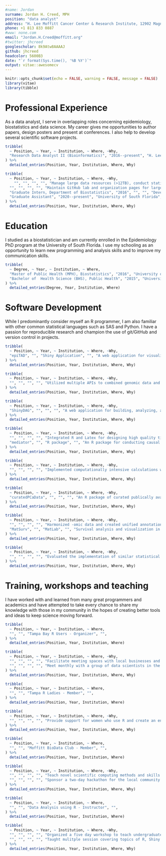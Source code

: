 ```yaml
---
#name: Jordan  
surname: Jordan H. Creed, MPH
position: "data analyst"
address: "H. Lee Moffitt Cancer Center & Research Institute, 12902 Magnolia Drive, Tampa, FL 33612"
phone: +1 813 833 0887
#www: none.com
email: "Jordan.H.Creed@moffitt.org"
#twitter: jhcreed
googlescholar: 8k9Atw8AAAAJ
github: jhcreed
headcolor: 5600B3
date: "`r format(Sys.time(), '%B %Y')`"
output: vitae::awesomecv
---
```



```r
knitr::opts_chunk$set(echo = FALSE, warning = FALSE, message = FALSE)
library(vitae)
library(tibble)
```

# Professional Experience

\emph{Summary:} As a data analyst, I serve in overlapping roles concerning epidemiology, biostatistics and data science. My career gives me opportunities to author papers, design posters and present at conferences. I also help to develop several scientific software projects. 

```r
tribble(
  ~ Position, ~ Year, ~ Institution, ~ Where, ~Why,
  "Research Data Analyst II (Bioinformatics)", "2016--present", "H. Lee Moffitt Cancer Center & Research Institute", "Tampa, FL", "Improve reproducible research in the scientific community by developing R packages and web applications utilizing modern epidemiological and statistical methods"
) %>% 
  detailed_entries(Position, Year, Institution, Where, Why)
```

\vspace{-1.1cm}
```r
tribble(
  ~ Position, ~ Year, ~ Institution, ~ Where, ~Why,
    "", "", "", "", "Manage large data resources (>12TB), conduct statistical analyses in R, SAS and Python, and author and assist with manuscript creation",
  "", "", "", "", "Maintain GitHub lab and organization pages for large multi-institutional teams and projects for version control, bug/feature tracking and organizing project workflow",
  "Graduate Intern, Department of Biostatistics", "2016", "", "", "Developed a Shiny application that enable basic scientists and non-programmers to rapidly visualize and analyze Nanostring nCounter data",
  "Graduate Assistant", "2020--present", "University of South Florida", "Tampa, FL", "Design and develop a mobile phone application using React Native to help adolescents manage asthma and monitor symptoms"
) %>% 
  detailed_entries(Position, Year, Institution, Where, Why)
```

# Education

\emph{Summary:} I studied as a biostatistician and am currently enrolled in the Epidemiology PhD program at the University of South Florida. I use my schooling as an opportunity to learn new programming and analysis skills and to improve my communication skills. 

```r
tribble(
  ~ Degree, ~ Year, ~ Institution, ~ Where,
  "Master of Public Health (MPH), Biostatistics", "2016", "University of Florida", "Gainesville, FL",
  "Bachelor of  Health Science (BHS), Public Health", "2015", "University of Florida", "Gainesville, FL"
) %>% 
  detailed_entries(Degree, Year, Institution, Where)
```

# Software Development

\emph{Summary:} While I predominantly consider myself an R programmer, I am also familiar with other common statistical languages such as SAS and Python. I have a passion for reproducible research and  champion the use of git/GitHub and version control in projects. 

```r
tribble(
  ~ Position, ~ Year, ~ Institution, ~ Where, ~Why,
  "epiTAD", "", "Shiny Application", "", "A web application for visualizing high throughput chromosome conformation capture data in the context of genetic epidemiology,"
) %>% 
  detailed_entries(Position, Year, Institution, Where, Why)
```

\vspace{-1.1cm}
```r
tribble(
  ~ Position, ~ Year, ~ Institution, ~ Where, ~Why,
  "", "", "", "", "Utilized multiple APIs to combined genomic data and annotations for a region and provide comprehensive visualization of potential interactions between indivdual elements"
) %>% 
  detailed_entries(Position, Year, Institution, Where, Why)
```

\vspace{-0.5cm}
```r
tribble(
  ~ Position, ~ Year, ~ Institution, ~ Where, ~Why,
  "ShinyDAG", "", "", "", "A web application for building, analyzing, and visualizing directed acyclic graphs (DAGs)"
) %>%
  detailed_entries(Position, Year, Institution, Where, Why)
```

\vspace{-1.1cm}
```r
tribble(
  ~ Position, ~ Year, ~ Institution, ~ Where, ~Why,
  "", "", "", "", "Integrated R and Latex for designing high quality time-ordered diagrams and implemented a graphical user interface for easy point-and-click creation",
  "mediator", "", "R package", "", "An R package for conducting causal mediation analyses in a tidyverse-compatible framework"
) %>% 
  detailed_entries(Position, Year, Institution, Where, Why)
```

\vspace{-1.1cm}
```r
tribble(
  ~ Position, ~ Year, ~ Institution, ~ Where, ~Why,
  "", "", "", "", "Implemented computationally intensive calculations while maximizing efficiency"
) %>% 
  detailed_entries(Position, Year, Institution, Where, Why)
```

\vspace{-0.5cm}
```r
tribble(
  ~ Position, ~ Year, ~ Institution, ~ Where, ~Why,
  "curatedPCaData", "", "", "", "An R package of curated publically available Prostate Cancer datasets"
) %>% 
  detailed_entries(Position, Year, Institution, Where, Why)
```

\vspace{-1.1cm}
```r
tribble(
  ~ Position, ~ Year, ~ Institution, ~ Where, ~Why,
  "", "", "", "", "Harmonized -omic data and created unified annotations from various databases into an open-source centralized data repository",
  "MatSurv", "", "MatLab", "", "Survival analysis and visualization in MatLab",
) %>% 
  detailed_entries(Position, Year, Institution, Where, Why)
```

\vspace{-1.1cm}
```r
tribble(
  ~ Position, ~ Year, ~ Institution, ~ Where, ~Why,
  "", "", "", "", "Evaluated the implementation of similar statistical methods across SAS, R and MATLAB"
) %>% 
  detailed_entries(Position, Year, Institution, Where, Why)
```

# Training, workshops and teaching 

\emph{Summary:} I have worked with and learned from many great programmers and academics and have attempted to take every chance to share my knowledge with those in my community in the hopes of creating better tools and ideas to keep science moving forward. 

```r
tribble(
  ~ Position, ~ Year, ~ Institution, ~ Where, 
  "", "", "Tampa Bay R Users - Organizer", "", 
) %>% 
  detailed_entries(Position, Year, Institution, Where)
```

\vspace{-1.9cm}
```r
tribble(
  ~ Position, ~ Year, ~ Institution, ~ Where, ~Why,
  "", "", "", "", "Facilitate meeting spaces with local businesses and elicit speakers and activities",
  "", "", "", "", "Meet monthly with a group of data scientists in the Tampa Bay Area to dicuss R and learn from each other"
) %>% 
  detailed_entries(Position, Year, Institution, Where, Why)
```


\vspace{-0.5cm}
```r
tribble(
  ~ Position, ~ Year, ~ Institution, ~ Where,
  "", "", "Tampa R Ladies - Member", "", 
) %>% 
  detailed_entries(Position, Year, Institution, Where)
```

\vspace{-1.9cm}
```r
tribble(
  ~ Position, ~ Year, ~ Institution, ~ Where, ~Why,
  "", "", "", "", "Provide support for women who use R and create an environment for women to take the lead in a field traditionally dominated by men while also learning R programming"
) %>% 
  detailed_entries(Position, Year, Institution, Where, Why)
```

\vspace{-0.5cm}
```r
tribble(
  ~ Position, ~ Year, ~ Institution, ~ Where,
  "", "", "Moffitt BioData Club - Member", "", 
) %>% 
  detailed_entries(Position, Year, Institution, Where)
```

\vspace{-1.9cm}
```r
tribble(
  ~ Position, ~ Year, ~ Institution, ~ Where, ~Why,
  "", "", "", "", "Teach novel scientific computing methods and skills in a cancer-centered context",
  "", "", "", "", "Sponsor a two-day hackathon for the local community to foster teaching and relationships across various disciplines and skill levels"
) %>% 
  detailed_entries(Position, Year, Institution, Where, Why)
```

\vspace{-0.5cm}
```r
tribble(
  ~ Position, ~ Year, ~ Institution, ~ Where,
  "", "", "Data Analysis using R - Instructor", "", 
) %>% 
  detailed_entries(Position, Year, Institution, Where)
```

\vspace{-1.9cm}
```r
tribble(
  ~ Position, ~ Year, ~ Institution, ~ Where, ~Why,
  "", "", "", "", "Organized a five day workshop to teach undergraduate and graduate students the basics of using R for statistical analysis",
  "", "", "", "", "Taught mulitple session covering topics of R, Shiny and the fundamentals of reproducible research",
) %>% 
  detailed_entries(Position, Year, Institution, Where, Why)
```

